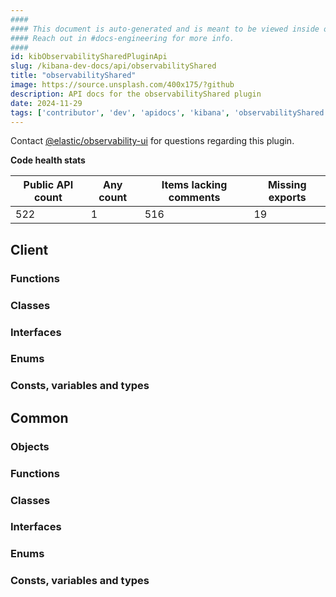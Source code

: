 ```yaml
---
####
#### This document is auto-generated and is meant to be viewed inside our experimental, new docs system.
#### Reach out in #docs-engineering for more info.
####
id: kibObservabilitySharedPluginApi
slug: /kibana-dev-docs/api/observabilityShared
title: "observabilityShared"
image: https://source.unsplash.com/400x175/?github
description: API docs for the observabilityShared plugin
date: 2024-11-29
tags: ['contributor', 'dev', 'apidocs', 'kibana', 'observabilityShared']
---
```




Contact [@elastic/observability-ui](https://github.com/orgs/elastic/teams/observability-ui) for questions regarding this plugin.

**Code health stats**

| Public API count  | Any count | Items lacking comments | Missing exports |
|-------------------|-----------|------------------------|-----------------|
| 522 | 1 | 516 | 19 |

## Client

### Functions
<DocDefinitionList data={observabilitySharedObj.client.functions}/>

### Classes
<DocDefinitionList data={observabilitySharedObj.client.classes}/>

### Interfaces
<DocDefinitionList data={observabilitySharedObj.client.interfaces}/>

### Enums
<DocDefinitionList data={observabilitySharedObj.client.enums}/>

### Consts, variables and types
<DocDefinitionList data={observabilitySharedObj.client.misc}/>

## Common

### Objects
<DocDefinitionList data={observabilitySharedObj.common.objects}/>

### Functions
<DocDefinitionList data={observabilitySharedObj.common.functions}/>

### Classes
<DocDefinitionList data={observabilitySharedObj.common.classes}/>

### Interfaces
<DocDefinitionList data={observabilitySharedObj.common.interfaces}/>

### Enums
<DocDefinitionList data={observabilitySharedObj.common.enums}/>

### Consts, variables and types
<DocDefinitionList data={observabilitySharedObj.common.misc}/>

